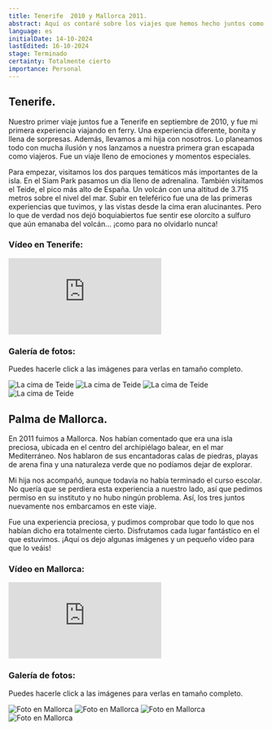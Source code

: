 ```yaml
---
title: Tenerife  2010 y Mallorca 2011.
abstract: Aquí os contaré sobre los viajes que hemos hecho juntos como pareja hasta ahora. Comenzamos nuestra aventura en 2010 y hemos continuado hasta la actualidad. ¡Espero que disfrutéis tanto de estas historias como nosotros lo hemos hecho en cada destino!
language: es
initialDate: 14-10-2024
lastEdited: 16-10-2024
stage: Terminado
certainty: Totalmente cierto
importance: Personal
---
```


## Tenerife.

Nuestro primer viaje juntos fue a Tenerife en septiembre de 2010, y fue mi primera experiencia viajando en ferry. Una experiencia diferente, bonita y llena de sorpresas. Además, llevamos a mi hija con nosotros. Lo planeamos todo con mucha ilusión y nos lanzamos a nuestra primera gran escapada como viajeros. Fue un viaje lleno de emociones y momentos especiales.

Para empezar, visitamos los dos parques temáticos más importantes de la isla. En el Siam Park pasamos un día lleno de adrenalina. También visitamos el Teide, el pico más alto de España. Un volcán con una altitud de 3.715 metros sobre el nivel del mar. Subir en teleférico fue una de las primeras experiencias que tuvimos, y las vistas desde la cima eran alucinantes. Pero lo que de verdad nos dejó boquiabiertos fue sentir ese olorcito a sulfuro que aún emanaba del volcán… ¡como para no olvidarlo nunca!

### **Vídeo en Tenerife:**

<iframe
  className="yt-embeded"
  src="https://www.youtube-nocookie.com/embed/JlKUDdCkWSQ?si=sKGbK98-AlnhPUtj"
  title="YouTube video player"
  frameborder="0"
  allow="accelerometer; clipboard-write; encrypted-media; gyroscope; picture-in-picture; web-share"
  referrerpolicy="strict-origin-when-cross-origin"
  allowfullscreen
></iframe>

### Galería de fotos:

Puedes hacerle click a las imágenes para verlas en tamaño completo.

<PhotoGallery>
  <img
    src="/imagenes/blog/galeria-tenerife/cima-teide1.jpeg"
    alt="La cima de Teide"
  />
  <img
    src="/imagenes/blog/galeria-tenerife/cima-teide2.jpeg"
    alt="La cima de Teide"
  />
  <img
    src="/imagenes/blog/galeria-tenerife/cima-teide.jpeg"
    alt="La cima de Teide"
  />
  <img
    src="/imagenes/blog/galeria-tenerife/teide.jpeg"
    alt="La cima de Teide"
  />
</PhotoGallery>

## Palma de Mallorca.

En 2011 fuimos a Mallorca. Nos habían comentado que era una isla preciosa, ubicada en el centro del archipiélago balear, en el mar Mediterráneo. Nos hablaron de sus encantadoras calas de piedras, playas de arena fina y una naturaleza verde que no podíamos dejar de explorar.

Mi hija nos acompañó, aunque todavía no había terminado el curso escolar. No quería que se perdiera esta experiencia a nuestro lado, así que pedimos permiso en su instituto y no hubo ningún problema. Así, los tres juntos nuevamente nos embarcamos en este viaje.

Fue una experiencia preciosa, y pudimos comprobar que todo lo que nos habían dicho era totalmente cierto. Disfrutamos cada lugar fantástico en el que estuvimos. ¡Aquí os dejo algunas imágenes y un pequeño vídeo para que lo veáis!

### **Vídeo en Mallorca:**

<iframe
  className="yt-embeded"
  src="https://www.youtube-nocookie.com/embed/ElZrFnpSEzc?si=-t6rQ6FN9qo8Jplz"
  title="YouTube video player"
  frameborder="0"
  allow="accelerometer; clipboard-write; encrypted-media; gyroscope; picture-in-picture; web-share"
  referrerpolicy="strict-origin-when-cross-origin"
  allowfullscreen
></iframe>

### Galería de fotos:

Puedes hacerle click a las imágenes para verlas en tamaño completo.

<PhotoGallery>
  <img
    src="/imagenes/blog/galeria-mallorca/mallorca1.jpeg"
    alt="Foto en Mallorca"
  />
  <img 
  src="/imagenes/blog/galeria-mallorca/mallorca2.jpeg"
    alt="Foto en Mallorca"
  />
  <img
    src="/imagenes/blog/galeria-mallorca/mallorca3.jpeg"
    alt="Foto en Mallorca"
  />
  <img
    src="/imagenes/blog/galeria-mallorca/mallorca4.jpeg"
    alt="Foto en Mallorca"
  />

</PhotoGallery>

